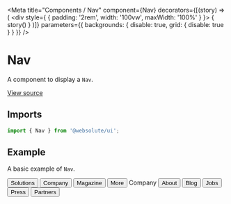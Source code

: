 
<Meta
  title="Components / Nav"
  component={Nav}
  decorators={[(story) => (
    <div style={ { padding: '2rem', width: '100vw', maxWidth: '100%' } }>
      { story() }
    </div>
  )]}
  parameters={{ backgrounds: { disable: true, grid: { disable: true } } }}
/>

# Nav

A component to display a `Nav`.

[View source](https://github.com/actarian/turbo-mono/tree/main/packages/ui/src/components/nav)

## Imports

```js
import { Nav } from '@websolute/ui';
```

## Example

A basic example of `Nav`.

<Canvas>
  <Story name="Nav.Row">
    <Nav.Row gap="3rem">
      <Link href="#marketing"><Button variant="nav" as="a">Solutions</Button></Link>
      <Link href="#analytics"><Button variant="nav" as="a">Company</Button></Link>
      <Link href="#commerce"><Button variant="nav" as="a">Magazine</Button></Link>
      <Link href="#insights"><Button variant="nav" as="a">More</Button></Link>
    </Nav.Row>
  </Story>
</Canvas>

<Canvas>
  <Story name="Nav.Col">
    <Nav.Col marginBottom="2rem" style={{ fontSize: '0.9rem' }}>
      <Text size="8">Company</Text>
      <Link href="#about"><Button variant="nav" as="a">About</Button></Link>
      <Link href="#blog"><Button variant="nav" as="a">Blog</Button></Link>
      <Link href="#jobs"><Button variant="nav" as="a">Jobs</Button></Link>
      <Link href="#press"><Button variant="nav" as="a">Press</Button></Link>
      <Link href="#partners"><Button variant="nav" as="a">Partners</Button></Link>
    </Nav.Col>
  </Story>
</Canvas>
